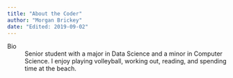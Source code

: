 ```yaml
---
title: "About the Coder"
author: "Morgan Brickey"
date: "Edited: 2019-09-02"
---
```



Bio
:	Senior student with a major in Data Science and a minor in Computer Science.
	I enjoy playing volleyball, working out, reading, and spending time at the beach.